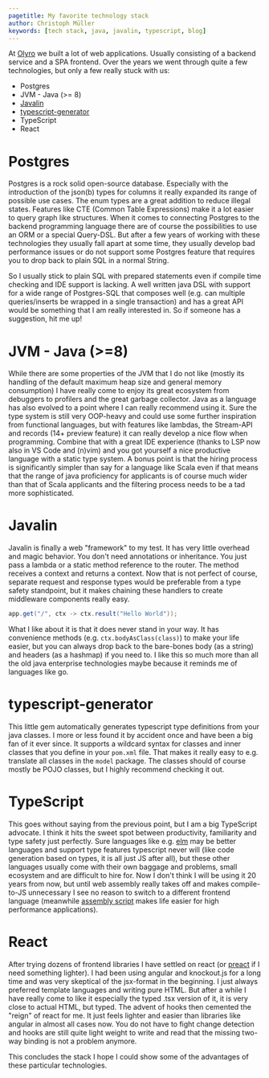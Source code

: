 ```yaml
---
pagetitle: My favorite technology stack
author: Christoph Müller
keywords: [tech stack, java, javalin, typescript, blog]
---
```


At [Olyro](https://olyro.de) we built a lot of web applications. Usually consisting of a backend service and a SPA frontend. Over the years we went through quite a few technologies, but only a few really stuck with us:

- Postgres
- JVM - Java (>= 8)
- [Javalin](https://javalin.io/)
- [typescript-generator](https://github.com/vojtechhabarta/typescript-generator)
- TypeScript
- React

# Postgres

Postgres is a rock solid open-source database. Especially with the introduction of the json(b) types for columns it really expanded its range of possible use cases. The enum types are a great addition to reduce illegal states. Features like CTE (Common Table Expressions) make it a lot easier to query graph like structures. When it comes to connecting Postgres to the backend programming language there are of course the possibilities to use an ORM or a special Query-DSL. But after a few years of working with these technologies they usually fall apart at some time, they usually develop bad performance issues or do not support some Postgres feature that requires you to drop back to plain SQL in a normal String.

So I usually stick to plain SQL with prepared statements even if compile time checking and IDE support is lacking. A well written java DSL with support for a wide range of Postgres-SQL that composes well (e.g. can multiple queries/inserts be wrapped in a single transaction) and has a great API would be something that I am really interested in. So if someone has a suggestion, hit me up!

# JVM - Java (>=8)

While there are some properties of the JVM that I do not like (mostly its handling of the default maximum heap size and general memory consumption) I have really come to enjoy its great ecosystem from debuggers to profilers and the great garbage collector. Java as a language has also evolved to a point where I can really recommend using it. Sure the type system is still very OOP-heavy and could use some further inspiration from functional languages, but with features like lambdas, the Stream-API and records (14+ preview feature) it can really develop a nice flow when programming. Combine that with a great IDE experience (thanks to LSP now also in VS Code and (n)vim) and you got yourself a nice productive language with a static type system. A bonus point is that the hiring process is significantly simpler than say for a language like Scala even if that means that the range of java proficiency for applicants is of course much wider than that of Scala applicants and the filtering process needs to be a tad more sophisticated.

# Javalin

Javalin is finally a web "framework" to my test. It has very little overhead and magic behavior. You don't need annotations or inheritance. You just pass a lambda or a static method reference to the router. The method receives a context and returns a context. Now that is not perfect of course, separate request and response types would be preferable from a type safety standpoint, but it makes chaining these handlers to create middleware components really easy.

```java
app.get("/", ctx -> ctx.result("Hello World"));
```

What I like about it is that it does never stand in your way. It has convenience methods (e.g. ` ctx.bodyAsClass(class) `) to make your life easier, but you can always drop back to the bare-bones body (as a string) and headers (as a hashmap) if you need to. I like this so much more than all the old java enterprise technologies maybe because it reminds me of languages like go.

# typescript-generator

This little gem automatically generates typescript type definitions from your java classes. I more or less found it by accident once and have been a big fan of it ever since. It supports a wildcard syntax for classes and inner classes that you define in your `pom.xml` file. That makes it really easy to e.g. translate all classes in the `model` package. The classes should of course mostly be POJO classes, but I highly recommend checking it out.

# TypeScript

This goes without saying from the previous point, but I am a big TypeScript advocate. I think it hits the sweet spot between productivity, familiarity and type safety just perfectly. Sure languages like e.g. [elm](https://elm-lang.org/) may be better languages and support type features typescript never will (like code generation based on types, it is all just JS after all), but these other languages usually come with their own baggage and problems, small ecosystem and are difficult to hire for. Now I don't think I will be using it 20 years from now, but until web assembly really takes off and makes compile-to-JS unnecessary I see no reason to switch to a different frontend language (meanwhile [assembly script](https://www.assemblyscript.org/) makes life easier for high performance applications).

# React

After trying dozens of frontend libraries I have settled on react (or [preact](https://preactjs.com/) if I need something lighter). I had been using angular and knockout.js for a long time and was very skeptical of the jsx-format in the beginning. I just always preferred template languages and writing pure HTML. But after a while I have really come to like it especially the typed .tsx version of it, it is very close to actual HTML, but typed. The advent of hooks then cemented the "reign" of react for me. It just feels lighter and easier than libraries like angular in almost all cases now. You do not have to fight change detection and hooks are still quite light weight to write and read that the missing two-way binding is not a problem anymore.



This concludes the stack I hope I could show some of the advantages of these particular technologies.

